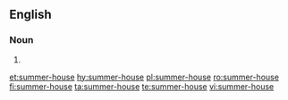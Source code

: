 {{also|summerhouse|summer house}}
==English==

===Noun===
{{en-noun|head=[[summer]]-[[house]]}}

# {{alternative spelling of|summerhouse|lang=en}}

[[et:summer-house]]
[[hy:summer-house]]
[[pl:summer-house]]
[[ro:summer-house]]
[[fi:summer-house]]
[[ta:summer-house]]
[[te:summer-house]]
[[vi:summer-house]]